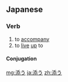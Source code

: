 ==Japanese==
{{ja-kanjitab|そ|yomi=k}}

===Verb===
{{ja-verb|type=1|そう}}

# to [[accompany]]
# to [[live]] [[up]] to

====Conjugation====
{{ja-go-u|そ}}

[[mg:添う]]
[[ja:添う]]
[[zh:添う]]